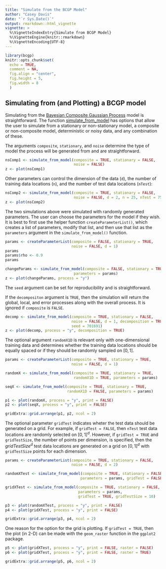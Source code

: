 ```yaml
---
title: "Simulate from the BCGP Model"
author: "Casey Davis"
date: "`r Sys.Date()`"
output: rmarkdown::html_vignette
vignette: >
  %\VignetteIndexEntry{Simulate from BCGP Model}
  %\VignetteEngine{knitr::rmarkdown}
  %\VignetteEncoding{UTF-8}
---
```


```r
library(bcgp)
knitr::opts_chunk$set(
  echo = TRUE,
  comment = NA,
  fig.align = "center",
  fig.height = 5,
  fig.width = 8
  )
```

## Simulating from (and Plotting) a BCGP model

Simulating from the [Bayesian Composite Gaussian Process](bcgp.html) model is 
straightforward. The function [simulate_from_model](../help/simulate_from_model)
has options that allow the user to simulate from a stationary or non-stationary
model, a composite or non-composite model, deterministic or noisy data, and any
combination of these.

The arguments `composite`, `stationary`, and `noise` determine the type of model
the process will be generated from and are straightforward.

```r

nsComp1 <- simulate_from_model(composite = TRUE, stationary = FALSE, 
                               noise = FALSE)
z <- plot(nsComp1)

```

Other parameters can control the dimension of the data (`d`), the number of 
training data locations (`n`), and the number of test data locations (`nTest`):

```r

nsComp2 <- simulate_from_model(composite = TRUE, stationary = FALSE, 
                               noise = FALSE, d = 2, n = 25, nTest = 75)
z <- plot(nsComp2)

```

The two simulations above were simulated with randomly generated parameters. The
user can choose the parameters for the model if they wish. It is best to first 
use the helper function `createParameterList()`, which creates a list of 
parameters, modify that list, and then use that list as the `parameters` 
argument in the `simulate_from_model()` function.

```r

params <- createParameterList(composite = FALSE, stationary = TRUE,
                              noise = FALSE, d = 1)
params
params$rho <- 0.9
params

changeParams <- simulate_from_model(composite = FALSE, stationary = TRUE, 
                               parameters = params)
z <- plot(changeParams, process = "y")

```

The `seed` argument can be set for reproducibility and is straightforward.

If the `decompositon` argument is `TRUE`, then the simulation will return the
global, local, and error processes along with the overall process. It is ignored
if `composite` is `FALSE`.

```r

decomp <- simulate_from_model(composite = TRUE, stationary = FALSE, 
                              noise = FALSE, d = 1, decomposition = TRUE,
                              seed = 701691)
z <- plot(decomp, process = "y", decomposition = TRUE)

```


The optional argument `randomX1D` is  relevant only with one-dimensional 
training data and determines whether the training data locations should be 
equally spaced or if they should be randomly sampled on $[0, 1]$. 

```r

params <- createParameterList(composite = TRUE, stationary = TRUE,
                              noise = FALSE, d = 1)

randomX <- simulate_from_model(composite = TRUE, stationary = TRUE,
                               randomX1D = TRUE, parameters = params)

seqX <- simulate_from_model(composite = TRUE, stationary = TRUE,
                            randomX1D = FALSE, parameters = params)

p1 <- plot(randomX, process = "y", print = FALSE)
p2 <- plot(seqX, process = "y", print = FALSE)

gridExtra::grid.arrange(p1, p2, ncol = 2)

```

The optional parameter `gridTest` indicates wheter the test data should be 
generated on a grid. For example, if `gridTest = FALSE`, then `nTest` test data
locations are randomly selected on $[0, 1]^d$. However, if `gridTest = TRUE` and
`gridTestSize`, the number of points per dimension, is specified, then the 
$gridTestSize^d$ test data locations are generated on a grid on $[0, 1]^d$ with
`gridTestSize` points for each dimension.

```r

params <- createParameterList(composite = TRUE, stationary = FALSE,
                              noise = FALSE, d = 2)

randomXTest <- simulate_from_model(composite = TRUE, stationary = FALSE, d = 2,
                                  parameters = params, gridTest = FALSE)

gridXTest <- simulate_from_model(composite = TRUE, stationary = FALSE, d = 2,
                                 parameters = params, 
                                 gridTest = TRUE, gridTestSize = 10)

p3 <- plot(randomXTest, process = "y", print = FALSE)
p4 <- plot(gridXTest, process = "y", print = FALSE)

gridExtra::grid.arrange(p3, p4, ncol = 2)

```

One reason for the option for the grid is plotting. If `gridTest = TRUE`, then 
the plot (in 2-D) can be made with the `geom_raster` function in the `ggplot2`
package.

```r

p5 <- plot(gridXTest, process = "y", print = FALSE, raster = FALSE)
p6 <- plot(gridXTest, process = "y", print = FALSE, raster = TRUE)

gridExtra::grid.arrange(p5, p6, ncol = 2)

```

